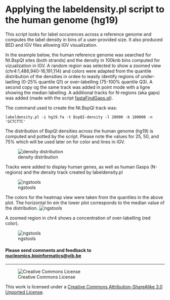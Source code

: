 Applying the labeldensity.pl script to the human genome (hg19)
==========

This script looks for label occurences across a reference genome and computes the label density in bins of a user-provided size. 
It also produced BED and IGV files allowing IGV visualization. 

In the example below, the human reference genome was searched for Nt.BspQI sites (both strands) and the density in 100knb bins computed for vizualization in IGV. A random region was selected to show a zoomed view (chr4:1,486,940-16,191,114) and colors were adapted from the quantile distribution of the densities in ordee to ieasily identify regions of under-laelling (0-25% quantile Q1) or over-labelling (75-100% quantile Q3). A second copy og the same track was added in point mode with a ligne showing the median labelling. A additional tracks for N-regions (aka gaps) was added (made with the script [fastaFindGaps.pl](https://github.com/BITS-VIB/fasta-tools/fastaFindGaps.pl)). 

The command used to create the Nt.BspQI track was:

```
labeldensity.pl -i hg19.fa -t BspQI-density -l 20000 -b 100000 -n 'GCTCTTC'
```

The distribution of BspQI densities across the human genome (hg19) is computed and potted by the script. Please note the values for 25, 50, and 75% which will be used later on for color and lines in IGV.

![density distribution](pictures/hg19_100000-BspQI-density-labeldensity.png) 

Tracks were added to display human genes, as well as human Gasps (N-regions) and the density track created by labeldensity.pl

![ngstools](pictures/hg19_NtBspQI.png)

The colors for the heatmap view were taken from the quantiles in the above plot. The horizontal lin ein the lower plot corresponds to the median value of the distribution.
![ngstools](pictures/hg19_heatmap-color.png)

A zoomed region in chr4 shows a concentration of over-labelling (red color).

![ngstools](pictures/hg19_NtBspQI-chr4region.png)

<h4>Please send comments and feedback to <a href="mailto:nucleomics.bioinformatics@vib.be">nucleomics.bioinformatics@vib.be</a></h4>

------------

![Creative Commons License](http://i.creativecommons.org/l/by-sa/3.0/88x31.png?raw=true)

This work is licensed under a [Creative Commons Attribution-ShareAlike 3.0 Unported License](http://creativecommons.org/licenses/by-sa/3.0/).
